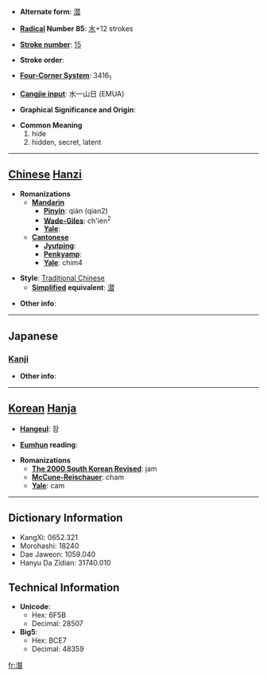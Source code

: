 * '''Alternate form''': [[潜]]

* '''[[Wiktionary:Chinese radical index| Radical]] Number 85''': [[Wiktionary:Chinese radical index 水|水]]+12 strokes

* '''[[Wiktionary:Chinese total strokes index|Stroke number]]''': [[Wiktionary:Chinese total strokes index 15|15]]

* '''Stroke order''': 

* '''[[Wiktionary:Chinese four corner index|Four-Corner System]]''': 3416<sub>1</sub>

* '''[[Wiktionary:Chinese Cangjie index|Cangjie input]]''': 水一山日 (EMUA)

* '''Graphical Significance and Origin''': 

* '''Common Meaning'''
*#hide
*# hidden, secret, latent


----

== [[Chinese]] [[Hanzi]] ==

* '''Romanizations'''
** '''[[Mandarin]]'''
*** '''[[Pinyin]]''': qián (qian2)
*** '''[[Wade-Giles]]''': ch'ien<sup>2</sup>
*** '''[[Yale]]''': 
** '''[[Cantonese]]'''
*** '''[[Jyutping]]''':
*** '''[[Penkyamp]]''': 
*** '''[[Yale]]''': chim4

* '''Style''': [[Traditional Chinese]] 
** '''[[Simplified Chinese|Simplified]] equivalent''': [[潜]]

* '''Other info''': 

----

==Japanese==
===[[Kanji]]===
{{kanji|on readings=[[せん]] (sen)
|kun readings=[[ひそむ]] (hisomu), [[もぐる]] (moguru)
}}

* '''Other info''':  

----

== [[Korean]] [[Hanja]] ==

* '''[[Hangeul]]''': 잠

* '''[[Eumhun]] reading''': 

* '''Romanizations'''
** '''[[The 2000 South Korean Revised Romanization|The 2000 South Korean Revised]]''': jam
** '''[[McCune-Reischauer]]''': cham
** '''[[Yale]]''': cam

----

== Dictionary Information ==

* KangXi: 0652.321
* Morohashi: 18240
* Dae Jaweon: 1059.040
* Hanyu Da Zidian: 31740.010

== Technical Information ==

* '''Unicode''':
** Hex: 6F5B
** Decimal: 28507
* '''Big5''':
** Hex: BCE7
** Decimal: 48359

[[fr:潛]]
